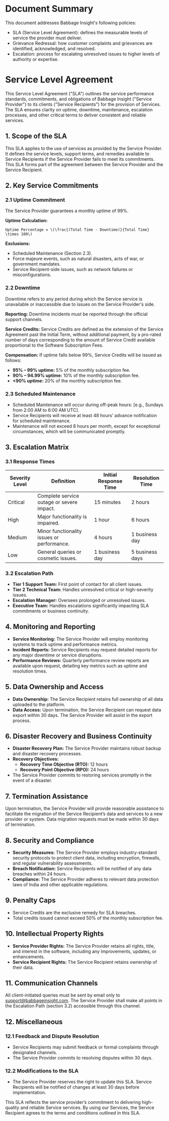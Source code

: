 # Document Summary

This document addresses Babbage Insight's following policies:
* SLA (Service Level Agreement): defines the measurable levels of service the provider must deliver.
* Grievance Redressal: how customer complaints and grievances are identified, acknowledged, and resolved.
* Escalation: process for escalating unresolved issues to higher levels of authority or expertise.

# Service Level Agreement

This Service Level Agreement ("SLA") outlines the service performance standards, commitments, and obligations of Babbage Insight ("Service Provider") to its clients ("Service Recipients") for the provision of Services. The SLA ensures clarity on uptime, downtime, maintenance, escalation processes, and other critical terms to deliver consistent and reliable services.

## 1. Scope of the SLA
This SLA applies to the use of services as provided by the Service Provider. It defines the service levels, support terms, and remedies available to Service Recipients if the Service Provider fails to meet its commitments. This SLA forms part of the agreement between the Service Provider and the Service Recipient.

## 2. Key Service Commitments
### 2.1 Uptime Commitment
The Service Provider guarantees a monthly uptime of 99%.

**Uptime Calculation:**
```
Uptime Percentage = \(\frac{(Total Time - Downtime)}{Total Time} \times 100\)
```

**Exclusions:**
- Scheduled Maintenance (Section 2.3).
- Force majeure events, such as natural disasters, acts of war, or government mandates.
- Service Recipient-side issues, such as network failures or misconfigurations.

### 2.2 Downtime
Downtime refers to any period during which the Service service is unavailable or inaccessible due to issues on the Service Provider's side.

**Reporting:** Downtime incidents must be reported through the official support channels.

**Service Credits:** Service Credits are defined as the extension of the Service Agreement past the Initial Term, without additional payment, by a pro-rated number of days corresponding to the amount of Service Credit available proportional to the Software Subscription Fees.

**Compensation:** If uptime falls below 99%, Service Credits will be issued as follows:
- **95% – 99% uptime:** 5% of the monthly subscription fee.
- **90% – 94.99% uptime:** 10% of the monthly subscription fee.
- **<90% uptime:** 20% of the monthly subscription fee.

### 2.3 Scheduled Maintenance
- Scheduled Maintenance will occur during off-peak hours: [e.g., Sundays from 2:00 AM to 6:00 AM UTC].
- Service Recipients will receive at least 48 hours' advance notification for scheduled maintenance.
- Maintenance will not exceed 8 hours per month, except for exceptional circumstances, which will be communicated promptly.

## 3. Escalation Matrix
### 3.1 Response Times
| Severity Level | Definition                                | Initial Response Time | Resolution Time |
|----------------|------------------------------------------|-----------------------|-----------------|
| Critical       | Complete service outage or severe impact.| 15 minutes            | 2 hours         |
| High           | Major functionality is impaired.         | 1 hour                | 6 hours         |
| Medium         | Minor functionality issues or performance.| 4 hours               | 1 business day  |
| Low            | General queries or cosmetic issues.      | 1 business day        | 5 business days |

### 3.2 Escalation Path
- **Tier 1 Support Team:** First point of contact for all client issues.
- **Tier 2 Technical Team:** Handles unresolved critical or high-severity issues.
- **Escalation Manager:** Oversees prolonged or unresolved issues.
- **Executive Team:** Handles escalations significantly impacting SLA commitments or business continuity.

## 4. Monitoring and Reporting
- **Service Monitoring:** The Service Provider will employ monitoring systems to track uptime and performance metrics.
- **Incident Reports:** Service Recipients may request detailed reports for any major downtime or service disruptions.
- **Performance Reviews:** Quarterly performance review reports are available upon request, detailing key metrics such as uptime and resolution times.

## 5. Data Ownership and Access
- **Data Ownership:** The Service Recipient retains full ownership of all data uploaded to the platform.
- **Data Access:** Upon termination, the Service Recipient can request data export within 30 days. The Service Provider will assist in the export process.

## 6. Disaster Recovery and Business Continuity
- **Disaster Recovery Plan:** The Service Provider maintains robust backup and disaster recovery processes.
- **Recovery Objectives:**
  - **Recovery Time Objective (RTO):** 12 hours
  - **Recovery Point Objective (RPO):** 24 hours
- The Service Provider commits to restoring services promptly in the event of a disaster.

## 7. Termination Assistance
Upon termination, the Service Provider will provide reasonable assistance to facilitate the migration of the Service Recipient’s data and services to a new provider or system. Data migration requests must be made within 30 days of termination.

## 8. Security and Compliance
- **Security Measures:** The Service Provider employs industry-standard security protocols to protect client data, including encryption, firewalls, and regular vulnerability assessments.
- **Breach Notification:** Service Recipients will be notified of any data breaches within 24 hours.
- **Compliance:** The Service Provider adheres to relevant data protection laws of India and other applicable regulations.

## 9. Penalty Caps
- Service Credits are the exclusive remedy for SLA breaches.
- Total credits issued cannot exceed 50% of the monthly subscription fee.

## 10. Intellectual Property Rights
- **Service Provider Rights:** The Service Provider retains all rights, title, and interest in the software, including any improvements, updates, or enhancements.
- **Service Recipient Rights:** The Service Recipient retains ownership of their data.

## 11. Communication Channels
All client-initiated queries must be sent by email only to [support@babbageinsight.com](mailto:support@babbageinsight.com). The Service Provider shall make all points in the Escalation Path (section 3.2) accessible through this channel.

## 12. Miscellaneous
### 12.1 Feedback and Dispute Resolution
- Service Recipients may submit feedback or formal complaints through designated channels.
- The Service Provider commits to resolving disputes within 30 days.

### 12.2 Modifications to the SLA
- The Service Provider reserves the right to update this SLA. Service Recipients will be notified of changes at least 30 days before implementation.

This SLA reflects the service provider’s commitment to delivering high-quality and reliable Service services. By using our Services, the Service Recipient agrees to the terms and conditions outlined in this SLA.